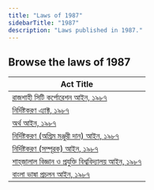 ```yaml
---
title: "Laws of 1987"
sidebarTitle: "1987"
description: "Laws published in 1987."
---
```


## Browse the laws of 1987

| Act Title |
|-----------|
| [রাজশাহী সিটি কর্পোরেশন আইন, ১৯৮৭](/laws/act-711) |
| [নির্দিষ্টকরণ এ্যাক্ট, ১৯৮৭](/laws/act-710) |
| [অর্থ আইন, ১৯৮৭](/laws/act-709) |
| [নির্দিষ্টকরণ (অগ্রিম মঞ্জুরী দান) আইন, ১৯৮৭](/laws/act-708) |
| [নির্দিষ্টকরণ (সম্পূরক) আইন, ১৯৮৭](/laws/act-707) |
| [শাহ্‌জালাল বিজ্ঞান ও প্রযুক্তি বিশ্ববিদ্যালয় আইন, ১৯৮৭](/laws/act-706) |
| [বাংলা ভাষা প্রচলন আইন, ১৯৮৭](/laws/act-705) |
